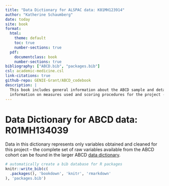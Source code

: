 ```yaml
---
title: "Data Dictionary for ALSPAC data: K01MH123914"
author: "Katherine Schaumberg"
date: today
site: book
format:
  html:
    theme: default
    toc: true
    number-sections: true
  pdf:
    documentclass: book
    number-sections: true
bibliography: ["ABCD.bib", "packages.bib"]
csl: academic-medicine.csl
link-citations: true
github-repo: GENIE-Grant/ABCD_codebook
description: |
  This book includes general information about the ABCD sample and detailed 
  information on measures used and scoring procedures for the project -- ‘Integrating developmental and genomic approaches to identify early trajectories of eating and internalizing disorder symptoms’ -- funded by R01MH134039
---
```


# Data Dictionary for ABCD data: R01MH134039


Data in this dictionary represents only variables obtained and cleaned for this project -- the complete set of raw variables available from the ABCD cohort can be found in the larger ABCD [data dictionary](https://data-dict.abcdstudy.org/). 

```r
# automatically create a bib database for R packages
knitr::write_bib(c(
  .packages(), 'bookdown', 'knitr', 'rmarkdown'
), 'packages.bib')
```
